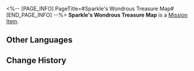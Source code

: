 <%-- [PAGE_INFO]
PageTitle=#Sparkle's Wondrous Treasure Map#
[END_PAGE_INFO] --%>
{{Item Infobox
|id          = 140491
|image       = Item Sparkle's Wondrous Treasure Map.png{{subst:void|<!--$UPLOAD:<<SpriteOutput/ItemFigures/140099.png>-<Item Sparkle's Wondrous Treasure Map.png>-<Item Icons>>-->}}
|type        = Mission Item
|invCategory = Missions
|rarity      = 3
|effect      = 
|description = Miss Sparkle thoughtfully marked the locations of (five of the 999) imaginary neutron bombs for you &mdash; she's just too kind!<br />Where are the rest of them, you ask? Just take a few strolls around on this luxury airship~
}}
'''Sparkle's Wondrous Treasure Map''' is a [[Mission Item]].

==Other Languages==
{{Other Languages
|en   = Sparkle's Wondrous Treasure Map
|zhs  = 花火妙妙藏宝图
|zht  = 花火妙妙藏寶圖
|ja   = 花火のミラクル宝の地図
|ko   = 스파클의 미라클 보물 지도
|es   = Mapa del tesoro maravilloso de Sparkle
|fr   = Carte au trésor de Sparkle
|ru   = Чудесная карта сокровищ Искорки
|th   = แผนที่สมบัติจี๊ดจ๊าดของ Sparkle
|vi   = Bản Đồ Kho Báu Sparkle Diệu Kỳ
|de   = Sparkles Wundersame Schatzkarte
|id   = Peta Harta Karun Ajaib Sparkle
|pt   = Maravilhoso Mapa do Tesouro da Sparkle
}}

==Change History==
{{Change History|2.3}}